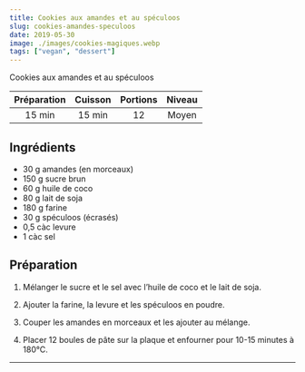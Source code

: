 ```yaml
---
title: Cookies aux amandes et au spéculoos
slug: cookies-amandes-speculoos
date: 2019-05-30
image: ./images/cookies-magiques.webp
tags: ["vegan", "dessert"]
---
```


<StyledParagraph>Cookies aux amandes et au spéculoos</StyledParagraph>

| Préparation | Cuisson | Portions | Niveau |
| :-: | :-: | :-: | :-: |
| 15 min | 15 min | 12 | Moyen |

## Ingrédients
- <ListItem>30 g amandes (en morceaux)</ListItem>
- <ListItem>150 g sucre brun</ListItem>
- <ListItem>60 g huile de coco</ListItem>
- <ListItem>80 g lait de soja</ListItem>
- <ListItem>180 g farine</ListItem>
- <ListItem>30 g spéculoos (écrasés)</ListItem>
- <ListItem>0,5 càc levure</ListItem>
- <ListItem>1 càc sel</ListItem>

## Préparation

1. Mélanger le sucre et le sel avec l’huile de coco et le lait de soja.

2. Ajouter la farine, la levure et les spéculoos en poudre.

3. Couper les amandes en morceaux et les ajouter au mélange.

4. Placer 12 boules de pâte sur la plaque et enfourner pour 10-15 minutes à 180°C.

---
